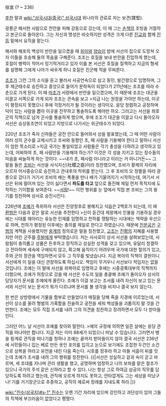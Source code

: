 徐宣
(? ~ 236)

[[후한]] 말과 [[wiki:"삼국시대(중국)" 삼국시대]] 위나라의 관료로 자는 보견(寶堅). 

광릉군 해서현 사람으로 전란을 피해 강동으로 갔는데, 이 때 그는 [[손책]]의 초빙을 거절하고 본군으로 돌아온다. 그는 자신과 명성은 비슷하지만 성격은 크게 다른 [[진교]]와 함께 [[진등]] 밑에서 요직을 맡는다. 

해서와 해포의 백성이 반란을 일으켰을 때 [[위미]]와 [[양습]]이 밤에 서선의 집으로 도망쳐 오자 이들을 호송해 둘의 목숨을 구해준다. 조조는 호질을 보내 반란을 진압하게 했는데, 호질이 병력이 적어서 밍기적거리고 있자 이를 본 서선은 호질을 질책하고 지금의 형세를 설명해 그에게 나아가 싸우게 하니 호질은 진군해 적을 무찌른다. 

[[조조]]가 그런 그의 소식을 듣고 불러서 사공연속으로 삼고 동민, 발간령으로 임명하며, 그 후 제군태수로 승진하고 중앙으로 들어가 문하독이 되었다가 211년에는 조조를 따라 수춘으로 가게 된다. 이 때 [[마초]]가 서량에서 반란을 일으켰으며, 이 때문에 조조는 대군을 이끌고 서쪽으로 가게 되자 조조는 관속을 보고
>지금 나는 원정을 가야만 하는데, 이곳이 평정되지 못했으니 후에 걱정거리가 될 것이라는 생각이오. 응당 청렴하고 공정하며 덕이 있는 사람을 뽑아 이곳을 진무하고 통솔하도록 해야만 하오.
그러고는 서선을 좌호군의 직책으로 남겨 군사를 통솔하게 했으며, 후에 조조가 대군을 이끌고 다시 돌아오자 서선은 승상동조연이 되었고 지방으로 나가서는 위군태수가 되었다. 

220년 조조가 죽자 신하들은 궁전 안으로 들어와서 상을 발표했는데, 그 때 어떤 사람이 여러 성의 군수를 교체시키고 조씨와 동향인 초, 패 사람을 기용해야 한다고 말하니 서선이 엄한 목소리로 
>지금 국가는 통일되었고 사람들은 각기 충성을 다하려고 생각하고 있는데, 어찌하여 초, 패 사람만을 기용해야 하는가? 이것은 각 성을 지키고 있는 장수들의 마음을 싸늘하게 하는 것이다. ~~내가 초, 패사람 아니라고 이러는 거 아니거든~~
그 말을 들은 [[조비]]는 서선을 사식지신(社稷之臣)이라 칭찬했으며, 조비가 황제의 자리에 오르자 어사중승으로 승진하고 관내후의 작위를 받는다. 그 후 조비의 오 정벌을 따라 광릉으로 갔다가 거기서 조비의 배는 폭풍을 만나 배가 기울어지기 시작하는데, 여기서 서선은 뒤에 떨어져 있는 것이 싫다면서 '''파도를 타고''' 앞으로 돌진해 제일 먼저 목적지에 도착하는 기이함을 보여준다. ~~[[서핑]]!~~ 이런 행위를 눈 앞에서 직접 본 조비는 그의 용기를 칭찬하며 상서로 승진시킨다.

226년에 [[조예]]가 즉위하자 서선은 진양정후로 봉해지고 식읍은 2백호가 되는데, 이 때 [[환범]]은 다음과 같은 말로 서선을 추천한다
>신이 듣건대 제왕께서 인물을 기용하실 경우에는 시대를 헤아리는 유능한 인재를 임명하고 천하를 쟁탈하는 시대에는 책략을 우선으로 하며, 천하가 평정된 이후에는 충의를 제일로 한다고 하였습니다. 때문에 [[진문공]]은 [[구범]]의 계책을 사용했지만 [[옹계]]의 정의로운 말을 칭찬했고, [[고조]]는 [[진평]]의 지혜를 사용했지만 어린 군주를 [[주발]]에게 부탁했습니다. 저는 사사로이 상서 서선을 살펴보았는데, 사람됨이 충의롭고 성품은 돈후하고 정직하고 성실한 성격을 갖고 있으며, 유달리 청결하고 전아하며 세속에 구애되지 않고, 확고해 움직이기 어려우며 국가에 대한 절의가 있고, 주와 군의 장관을 역임하면서 모두 그 직무를 빛냈습니다. 지금 복야의 직책이 결원이니 서선에게 이 일을 대신 관장하도록 하십시오. 책임이 무거우니 서선보다 적임자는 없을 것입니다.
조예는 이 말에 서선을 좌복야로 임명하고 후에는 시중광록대부의 직책까지 더했으며, 조예가 허창으로 갔을 때 서선은 수도의 일을 총괄해 조예가 돌아오자 상서의 담당자가 문서를 조예에게 올린다. 조예가 이걸 보고는 조서를 내려 자신이 보고 있는 문서와 서선이 보는 문서가 뭐가 다르냐며 문서를 볼 생각을 비치나 결국 보지 않는다.

한 번은 상방령에서 기물을 함부로 만들었다가 매질을 당해 죽을 지경에 이르었는데, 서선이 상소를 올려 형벌의 가혹함을 진술하고 궁전을 세워 백성들을 괴롭히지 말 것을 간언한다. 조예는 모두 직접 조서를 내려 그의 의견을 칭찬하고 장려하면서 모두 다 받아들인다. 

그러던 어느 날 서선이 조예를 찾아와 말한다.
>예의 규정에 의하면 일흔 살에는 응당 관직을 떠나야만 합니다. 지금 저는 이미 88세가 되었으니 떠날 수 있습니다.
그러면서 병을 핑계로 관직을 떠나기를 청하나 조예는 끝까지 받아들이지 않아 결국 서선은 236년에 서민들이나 입는 베로 만든 옷인 포의를 입히고 눈으로 보기에도 조잡한 두건인 소건으로 상복을 하라고 유언을 내린 다음 죽는다. 시호를 정후라 하고 아들 서흠이 뒤를 잇는데 조예가 조서를 내려 그의 행위를 칭찬한다.
{{|서선은 성실하고 겉과 속이 곧고 바르며, 세 조대를 지나며 관리 생활을 했고, 공명하며 엄정하고 나의 보좌를 맡은 절조가 있으니 국가의 주석 같은 신하라고 할 수 있다. 나는 항상 그로 하여금 삼공의 직무를 담당하도록 하려고 했는데, 관직에 오르게 하지도 못하고, 안타깝게도 그는 세상을 떠났구나! 기를 거기장군으로 추증하고, 공작의 예로써 장례를 지내도록 하라.|}}

[[wiki:"진수(삼국지)#s-1" 진수]]는 오랜 기간 자리에 있으며 강인하고 과단성이 있어 그들의 직책에 부끄러움이 없었다고 평했다.
